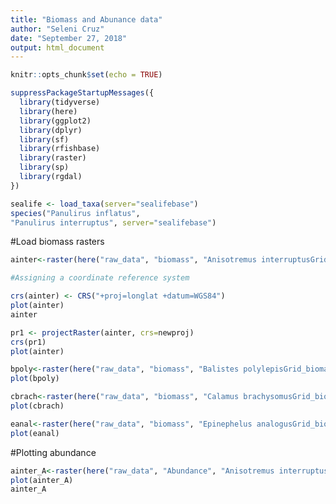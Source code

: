```yaml
---
title: "Biomass and Abunance data"
author: "Seleni Cruz"
date: "September 27, 2018"
output: html_document
---
```


```r
knitr::opts_chunk$set(echo = TRUE)
```

```r
suppressPackageStartupMessages({
  library(tidyverse)
  library(here)
  library(ggplot2)
  library(dplyr)
  library(sf)
  library(rfishbase)
  library(raster)
  library(sp)
  library(rgdal)
})
```

```r
sealife <- load_taxa(server="sealifebase")
species("Panulirus inflatus",
"Panulirus interruptus", server="sealifebase")
```

#Load biomass rasters 

```r

ainter<-raster(here("raw_data", "biomass", "Anisotremus interruptusGrid_biomas_Teorica.asc"))

#Assigning a coordinate reference system

crs(ainter) <- CRS("+proj=longlat +datum=WGS84")
plot(ainter)
ainter

pr1 <- projectRaster(ainter, crs=newproj)
crs(pr1)
plot(ainter)

bpoly<-raster(here("raw_data", "biomass", "Balistes polylepisGrid_biomas_Teorica.asc"))
plot(bpoly)

cbrach<-raster(here("raw_data", "biomass", "Calamus brachysomusGrid_biomas_Teorica.asc"))
plot(cbrach)

eanal<-raster(here("raw_data", "biomass", "Epinephelus analogusGrid_biomas_Teorica.asc"))
plot(eanal)


```


#Plotting abundance 

```r
ainter_A<-raster(here("raw_data", "Abundance", "Anisotremus interruptusGrid_precio_Teorico.asc"))
plot(ainter_A)
ainter_A

```

